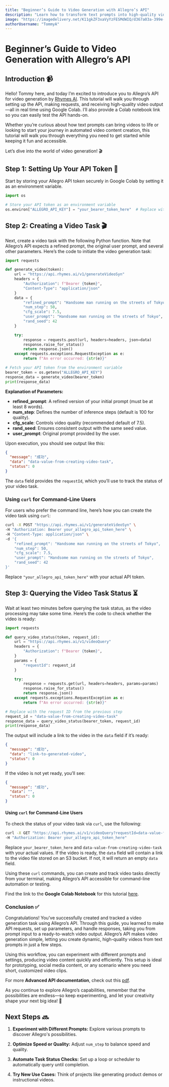 ```yaml
---
title: "Beginner’s Guide to Video Generation with Allegro’s API"
description: "Learn how to transform text prompts into high-quality videos using Allegro's API in just a few simple steps."
image: "https://imagedelivery.net/K11gkZF3xaVyYzFESMdWIQ/d367a03a-399e-4829-793e-3527bff0e000/full"
authorUsername: "TommyA"
---
```


# **Beginner’s Guide to Video Generation with Allegro’s API**

## **Introduction 📹**

Hello! Tommy here, and today I’m excited to introduce you to Allegro’s API for video generation by [Rhymes AI](https://lablab.ai/tech/rhymes-ai). This tutorial will walk you through setting up the API, making requests, and receiving high-quality video output—all in real time using Google Colab. I’ll also provide a Colab notebook link so you can easily test the API hands-on.

Whether you’re curious about how text prompts can bring videos to life or looking to start your journey in automated video content creation, this tutorial will walk you through everything you need to get started while keeping it fun and accessible.

Let’s dive into the world of video generation! 🎬

## **Step 1: Setting Up Your API Token 🔐**

Start by storing your Allegro API token securely in Google Colab by setting it as an environment variable.

```python
import os

# Store your API token as an environment variable
os.environ["ALLEGRO_API_KEY"] = "your_bearer_token_here"  # Replace with your actual token
```

## **Step 2: Creating a Video Task 🎬**

Next, create a video task with the following Python function. Note that Allegro’s API expects a refined prompt, the original user prompt, and several other parameters. Here’s the code to initiate the video generation task:

```python
import requests

def generate_video(token):
    url = "https://api.rhymes.ai/v1/generateVideoSyn"
    headers = {
        "Authorization": f"Bearer {token}",
        "Content-Type": "application/json"
    }
    data = {
        "refined_prompt": "Handsome man running on the streets of Tokyo",
        "num_step": 50,
        "cfg_scale": 7.5,
        "user_prompt": "Handsome man running on the streets of Tokyo",
        "rand_seed": 42
    }

    try:
        response = requests.post(url, headers=headers, json=data)
        response.raise_for_status()
        return response.json()
    except requests.exceptions.RequestException as e:
        return f"An error occurred: {str(e)}"

# Fetch your API token from the environment variable
bearer_token = os.getenv("ALLEGRO_API_KEY")
response_data = generate_video(bearer_token)
print(response_data)
```

**Explanation of Parameters:**

- **refined_prompt**: A refined version of your initial prompt (must be at least 8 words).
- **num_step**: Defines the number of inference steps (default is 100 for quality).
- **cfg_scale**: Controls video quality (recommended default of 7.5).
- **rand_seed**: Ensures consistent output with the same seed value.
- **user_prompt**: Original prompt provided by the user.

Upon execution, you should see output like this:

```json
{
  "message": "成功",
  "data": "data-value-from-creating-video-task",
  "status": 0
}
```

The `data` field provides the `requestId`, which you’ll use to track the status of your video task.

### Using `curl` for Command-Line Users

For users who prefer the command line, here’s how you can create the video task using `curl`:

```bash
curl -X POST "https://api.rhymes.ai/v1/generateVideoSyn" \
-H "Authorization: Bearer your_allegro_api_token_here" \
-H "Content-Type: application/json" \
-d '{
    "refined_prompt": "Handsome man running on the streets of Tokyo",
    "num_step": 50,
    "cfg_scale": 7.5,
    "user_prompt": "Handsome man running on the streets of Tokyo",
    "rand_seed": 42
}'
```

Replace `"your_allegro_api_token_here"` with your actual API token.

## **Step 3: Querying the Video Task Status ⏳**

Wait at least two minutes before querying the task status, as the video processing may take some time. Here’s the code to check whether the video is ready:

```python
import requests

def query_video_status(token, request_id):
    url = "https://api.rhymes.ai/v1/videoQuery"
    headers = {
        "Authorization": f"Bearer {token}",
    }
    params = {
        "requestId": request_id
    }

    try:
        response = requests.get(url, headers=headers, params=params)
        response.raise_for_status()
        return response.json()
    except requests.exceptions.RequestException as e:
        return f"An error occurred: {str(e)}"

# Replace with the request ID from the previous step
request_id = "data-value-from-creating-video-task"
response_data = query_video_status(bearer_token, request_id)
print(response_data)
```

The output will include a link to the video in the `data` field if it’s ready:

```json
{
  "message": "成功",
  "data": "link-to-generated-video",
  "status": 0
}
```

If the video is not yet ready, you’ll see:

```json
{
  "message": "成功",
  "data": "",
  "status": 0
}
```

#### **Using `curl` for Command-Line Users**

To check the status of your video task via `curl`, use the following:

```bash
curl -X GET "https://api.rhymes.ai/v1/videoQuery?requestId=data-value-from-creating-video-task" \
-H "Authorization: Bearer your_allegro_api_token_here"
```

Replace `your_bearer_token_here` and `data-value-from-creating-video-task` with your actual values. If the video is ready, the `data` field will contain a link to the video file stored on an S3 bucket. If not, it will return an empty `data` field.

Using these `curl` commands, you can create and track video tasks directly from your terminal, making Allegro’s API accessible for command-line automation or testing.

Find the link to the **Google Colab Notebook** for this tutorial [here](https://colab.research.google.com/drive/1l6stLlnzR-sbBU3WA-JzOkZNIl9gER6T?usp=sharing).

### **Conclusion ✅**

Congratulations! You’ve successfully created and tracked a video generation task using Allegro’s API. Through this guide, you learned to make API requests, set up parameters, and handle responses, taking you from prompt input to a ready-to-watch video output. Allegro’s API makes video generation simple, letting you create dynamic, high-quality videos from text prompts in just a few steps.

Using this workflow, you can experiment with different prompts and settings, producing video content quickly and efficiently. This setup is ideal for prototyping, social media content, or any scenario where you need short, customized video clips.

For more **Advanced API documentation**, check out this [pdf](https://drive.google.com/file/d/1mAFTTicG_Egdb_Jtan1wvgCN6lxGD5Yc/view?usp=sharing).

As you continue to explore Allegro’s capabilities, remember that the possibilities are endless—so keep experimenting, and let your creativity shape your next big idea! 🎉

## **Next Steps 🔜**

1. **Experiment with Different Prompts:** Explore various prompts to discover Allegro's possibilities.

2. **Optimize Speed or Quality:** Adjust `num_step` to balance speed and quality.

3. **Automate Task Status Checks:** Set up a loop or scheduler to automatically query until completion.

4. **Try New Use Cases:** Think of projects like generating product demos or instructional videos.
